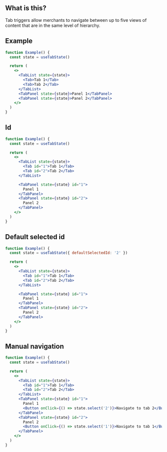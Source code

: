 
<IntroSection>

## What is this?

Tab triggers allow merchants to navigate between up to five views of content that are in the same level of hierarchy.

</IntroSection>

<Section>

## Example

```jsx live
function Example() {
  const state = useTabState()

  return (
    <>
      <TabList state={state}>
        <Tab>Tab 1</Tab>
        <Tab>Tab 2</Tab>
      </TabList>
      <TabPanel state={state}>Panel 1</TabPanel>
      <TabPanel state={state}>Panel 2</TabPanel>
    </>
  )
}
```

</Section>

<Section>

## Id

```jsx live
function Example() {
  const state = useTabState()

  return (
    <>
      <TabList state={state}>
        <Tab id="1">Tab 1</Tab>
        <Tab id="2">Tab 2</Tab>
      </TabList>

      <TabPanel state={state} id="1">
        Panel 1
      </TabPanel>
      <TabPanel state={state} id="2">
        Panel 2
      </TabPanel>
    </>
  )
}
```

</Section>

<Section>

## Default selected id

```jsx live
function Example() {
  const state = useTabState({ defaultSelectedId: '2' })

  return (
    <>
      <TabList state={state}>
        <Tab id="1">Tab 1</Tab>
        <Tab id="2">Tab 2</Tab>
      </TabList>

      <TabPanel state={state} id="1">
        Panel 1
      </TabPanel>
      <TabPanel state={state} id="2">
        Panel 2
      </TabPanel>
    </>
  )
}
```

</Section>

<Section>

## Manual navigation

```jsx live
function Example() {
  const state = useTabState()

  return (
    <>
      <TabList state={state}>
        <Tab id="1">Tab 1</Tab>
        <Tab id="2">Tab 2</Tab>
      </TabList>
      <TabPanel state={state} id="1">
        Panel 1
        <Button onClick={() => state.select('2')}>Navigate to tab 2</Button>
      </TabPanel>
      <TabPanel state={state} id="2">
        Panel 2
        <Button onClick={() => state.select('1')}>Navigate to tab 1</Button>
      </TabPanel>
    </>
  )
}
```

</Section>
